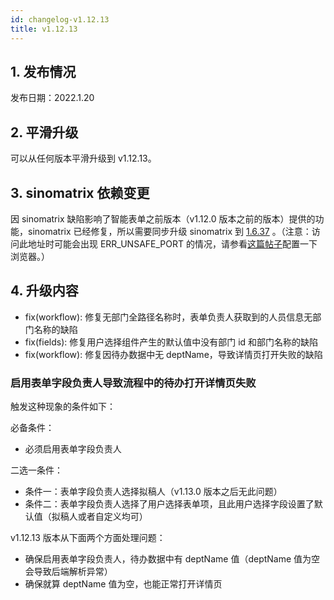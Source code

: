 ```yaml
---
id: changelog-v1.12.13
title: v1.12.13
---
```



## 1. 发布情况

发布日期：2022.1.20

<BundleList version="1.12.13" frontend="1.12.13" backend="1.12.13" />

## 2. 平滑升级

可以从任何版本平滑升级到 v1.12.13。

## 3. sinomatrix 依赖变更

因 sinomatrix 缺陷影响了智能表单之前版本（v1.12.0 版本之前的版本）提供的功能，sinomatrix 已经修复，所以需要同步升级 sinomatrix 到 [1.6.37](http://47.93.34.153:10080/sino-matrix/sino-matrix/blob/master/CHANGELOG.md) 。（注意：访问此地址时可能会出现 ERR_UNSAFE_PORT 的情况，请参看[这篇帖子](https://blog.csdn.net/kjcxmx/article/details/118122483)配置一下浏览器。）

## 4. 升级内容

- fix(workflow): 修复无部门全路径名称时，表单负责人获取到的人员信息无部门名称的缺陷
- fix(fields): 修复用户选择组件产生的默认值中没有部门 id 和部门名称的缺陷
- fix(workflow): 修复因待办数据中无 deptName，导致详情页打开失败的缺陷

### 启用表单字段负责人导致流程中的待办打开详情页失败

触发这种现象的条件如下：

必备条件：

- 必须启用表单字段负责人

二选一条件：

- 条件一：表单字段负责人选择拟稿人（v1.13.0 版本之后无此问题）
- 条件二：表单字段负责人选择了用户选择表单项，且此用户选择字段设置了默认值（拟稿人或者自定义均可）

v1.12.13 版本从下面两个方面处理问题：

- 确保启用表单字段负责人，待办数据中有 deptName 值（deptName 值为空会导致后端解析异常）
- 确保就算 deptName 值为空，也能正常打开详情页
